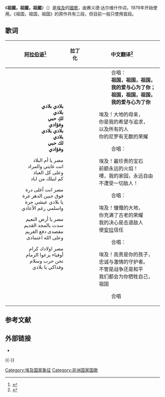 {{Infobox Anthem
  | image         = Coat of arms of Egypt (Official).svg
  | image_size    = 150
  | caption       = [[埃及国徽|埃及国徽]]
  | title         = {{rtl-lang|ar|بلادي بلادي بلادي}}
  | transcription = Bilady, Bilady, Bilady
  | chinese_title = 祖國，祖國，祖國
  | prefix        = 国歌
  | country       = {{EGY}}
  | author        = 穆罕默德·尤尼斯·盖迪
  | lyrics_date   = 1878
  | composer      = 赛义德·达尔维什
  | music_date    = 1923
  | adopted       = 1923 <br/>1952（非官方）<br/>1979（官方）
  | sound         = Bilady, Bilady, Bilady.ogg
  | sound_title   = 《祖国，祖国，祖国》
}}
{{Anthem History
| Nation = 埃及
| Flag = Flag of Egypt.svg
| Year1 = ? - 1958
| Name1 = [[阿凡丁万岁|阿凡丁万岁]]
| Year2 = 1961 - 1979
| Name2 = [[啊，久违了，我的武器|啊，久违了，我的武器]]
| Year3 = 1979 -
| Name3 = [[祖国，祖国，祖国|祖国，祖国，祖国]]
}}
《'''祖國，祖國，祖國'''》（{{lang-ar|بلادي بلادي بلادي}}）是[[埃及|埃及]]的[[國歌|國歌]]，由赛义德·达尔维什作词，1979年开始使用。《祖国，祖国，祖国》的原作共有三段，但目前一般只使用首段。

==歌词==
{| align="left"
! [[阿拉伯语|阿拉伯语]]<ref name="arlyrics">{{cite web |url=http://www.sis.gov.eg/Ar/Story.aspx?sid=7 |title=النشيد الوطني |publisher=Egypt State Information Service |language=ar |trans_title=The National Anthem |accessdate=2010-07-13 |archive-date=2018-04-16 |archive-url=https://web.archive.org/web/20180416073449/http://www.sis.gov.eg/Ar/Story.aspx?sid=7 |dead-url=no }}</ref>
! 拉丁化
! 中文翻译<ref name="enlyrics">{{cite web |url=http://www.sis.gov.eg/En/Story.aspx?sid=7 |title=The National Anthem |publisher=Egypt State Information Service |accessdate=2010-07-13 |archive-date=2017-11-07 |archive-url=https://web.archive.org/web/20171107055325/http://www.sis.gov.eg/En/Story.aspx?sid=7 |dead-url=no }}</ref>
|-
| align="right" valign="top"| <span style="font-size:1.2em;" lang="ar" xml:lang="ar">
::
::'''بلادي بلادي بلادي'''
::'''لكِ حبي وفؤادي'''
::'''بلادي بلادي بلادي'''
::'''لك حبي وفؤادي'''
:مصر يا أم البلاد
:انت غايتي والمراد
:وعلى كل العباد
:كم لنيلك من اياد
::
:مصر انت أغلى درة
:فوق جبين الدهر غرة
:يا بلادي عيشي حرة
:واسلمي رغم الأعادي
::
:مصر يا أرض النعيم
:سدت بالمجد القديم
:مقصدى دفع الغريم
:وعلى الله اعتمادى
::
:مصر اولادك كرام
:أوفياء يرعوا الزمام
:نحن حرب وسلام
:وفداكي يا بلادي
</span>
|valign="top"|{{transl|ar|ALA|
::合唱：
::'''Bilādī, bilādī, bilādī'''
::'''Laki ḥubbī wa-fu’ādī'''
::'''Bilādī, bilādī, bilādī'''
::'''Laki ḥubbī wa-fu’ādī'''
:Miṣr yā umm al-bilād
:Anti ghāyatī wal-murād
:Wa-‘alá kull al-‘ibād
:Kam li-Nīlik min āyād
::合唱：
:Miṣr anti aghlá durrah
:Fawqa gabīn ad-dahr ghurrah
:Yā bilādī ‘ayshī ḥurrah
:Wa-aslamī raghm al-a‘ādī
::合唱：
:Miṣr yā arḍi an-na‘īm
:Sudti bi-al-magdi al-qadīm
:Maqṣidī daf‘u al-gharīm
:Wa-‘alá Allāh i‘timādī.
::合唱：
:Miṣr awlādik kirām
:Awfiyā’ yar‘ū az-zimām
:Naḥnu ḥarbun wa-salām
:Wa-fidākī yā bilādī.
::合唱}}
|valign="top"|
::合唱：
::'''祖国，祖国，祖国，'''
::'''我的爱与心为了你；'''
::'''祖国，祖国，祖国，'''
::'''我的爱与心为了你'''
:埃及！大地的母亲，
:你是我的希望与追求，
:以及所有的人
:你的尼罗有无数的荣耀
::合唱：
:埃及！最珍贵的宝石
:前额永远的火焰！
:噢，我的家园，永远自由
:不遭受一切敌人！
::合唱：
:埃及！慷慨的大地，
:你充满了古老的荣耀
:我的决心是击退敌人
:使[[安拉|安拉]]信任
::合唱：
:埃及！高贵是你的孩子，
:忠诚与激情的守护者。
:不管是战争还是和平
:我们都会为你牺牲自己，祖国
::合唱
|}
{{Clear|left}}

== 参考文献 ==
{{Reflist|2}}

== 外部链接==
* {{cite web |url = http://www.sis.gov.eg/PDF/Ar/History/0809000000000000210005.pdf |title = Sheet music for ''Bilady, Bilady, Bilady'' and Egypt's previous national anthems |publisher = Egypt State Information Service |language = ar |format = [[Portable_Document_Format|PDF]], 1.84 MB |accessdate = 2010-07-12 |archive-date = 2011-06-13 |archive-url = https://web.archive.org/web/20110613233127/http://www.sis.gov.eg/PDF/Ar/History/0809000000000000210005.pdf |dead-url = no }}

{{-}}
{{非洲各國家和地区國歌}}
{{亞洲各国家和地區国歌}}


[[Category:埃及国家象征|Category:埃及国家象征]]
[[Category:非洲国家国歌|Category:非洲国家国歌]]